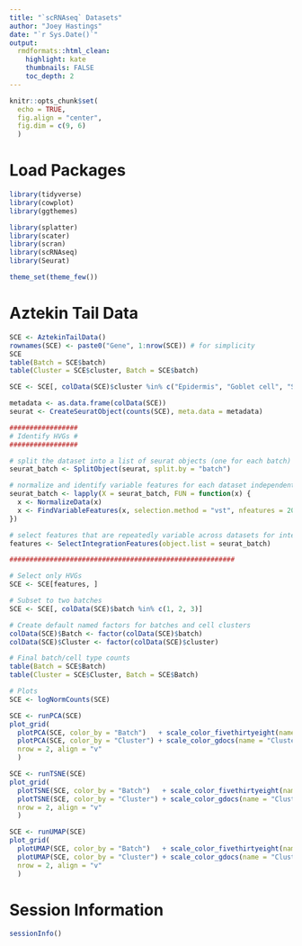 ```yaml
---
title: "`scRNAseq` Datasets"
author: "Joey Hastings"
date: "`r Sys.Date()`"
output:
  rmdformats::html_clean:
    highlight: kate
    thumbnails: FALSE
    toc_depth: 2
---
```


```r
knitr::opts_chunk$set(
  echo = TRUE,
  fig.align = "center",
  fig.dim = c(9, 6)
  )
```

# Load Packages

```r
library(tidyverse)
library(cowplot)
library(ggthemes)

library(splatter)
library(scater)
library(scran)
library(scRNAseq)
library(Seurat)

theme_set(theme_few())
```

# Aztekin Tail Data

```r
SCE <- AztekinTailData()
rownames(SCE) <- paste0("Gene", 1:nrow(SCE)) # for simplicity
SCE
table(Batch = SCE$batch)
table(Cluster = SCE$cluster, Batch = SCE$batch)

SCE <- SCE[, colData(SCE)$cluster %in% c("Epidermis", "Goblet cell", "Spinal cord progenitor")]
```

```r
metadata <- as.data.frame(colData(SCE))
seurat <- CreateSeuratObject(counts(SCE), meta.data = metadata)

#################
# Identify HVGs #
#################

# split the dataset into a list of seurat objects (one for each batch)
seurat_batch <- SplitObject(seurat, split.by = "batch")

# normalize and identify variable features for each dataset independently
seurat_batch <- lapply(X = seurat_batch, FUN = function(x) {
  x <- NormalizeData(x)
  x <- FindVariableFeatures(x, selection.method = "vst", nfeatures = 2000)
})

# select features that are repeatedly variable across datasets for integration
features <- SelectIntegrationFeatures(object.list = seurat_batch)

########################################################

# Select only HVGs
SCE <- SCE[features, ]

# Subset to two batches
SCE <- SCE[, colData(SCE)$batch %in% c(1, 2, 3)]

# Create default named factors for batches and cell clusters
colData(SCE)$Batch <- factor(colData(SCE)$batch)
colData(SCE)$Cluster <- factor(colData(SCE)$cluster)

# Final batch/cell type counts
table(Batch = SCE$Batch)
table(Cluster = SCE$Cluster, Batch = SCE$Batch)
```

```r
# Plots
SCE <- logNormCounts(SCE)

SCE <- runPCA(SCE)
plot_grid(
  plotPCA(SCE, color_by = "Batch")   + scale_color_fivethirtyeight(name = "Batch"),
  plotPCA(SCE, color_by = "Cluster") + scale_color_gdocs(name = "Cluster"),
  nrow = 2, align = "v"
  )

SCE <- runTSNE(SCE)
plot_grid(
  plotTSNE(SCE, color_by = "Batch")   + scale_color_fivethirtyeight(name = "Batch"),
  plotTSNE(SCE, color_by = "Cluster") + scale_color_gdocs(name = "Cluster"),
  nrow = 2, align = "v"
  )

SCE <- runUMAP(SCE)
plot_grid(
  plotUMAP(SCE, color_by = "Batch")   + scale_color_fivethirtyeight(name = "Batch"),
  plotUMAP(SCE, color_by = "Cluster") + scale_color_gdocs(name = "Cluster"),
  nrow = 2, align = "v"
  )
```

# Session Information

```r
sessionInfo()
```

